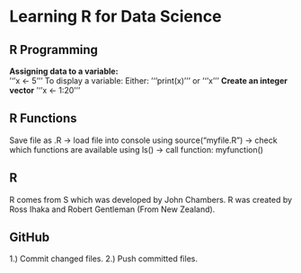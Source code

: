 # Learning R for Data Science

## R Programming
**Assigning data to a variable:**\
'''x <- 5'''
To display a variable:
Either: '''print(x)''' or '''x'''
**Create an integer vector**
'''x <- 1:20'''

## R Functions
Save file as .R -> load file into console using source("myfile.R") ->
check which functions are available using ls() -> call function: myfunction()

## R
R comes from S which was developed by John Chambers. 
R was created by Ross Ihaka and Robert Gentleman (From New Zealand).


## GitHub
1.) Commit changed files.
2.) Push committed files.